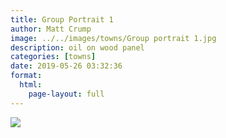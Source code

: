 ```yaml
---
title: Group Portrait 1
author: Matt Crump
image: ../../images/towns/Group portrait 1.jpg
description: oil on wood panel
categories: [towns]
date: 2019-05-26 03:32:36
format:
  html:
    page-layout: full
---
```


![](../../images/towns/Group portrait 1.jpg)

